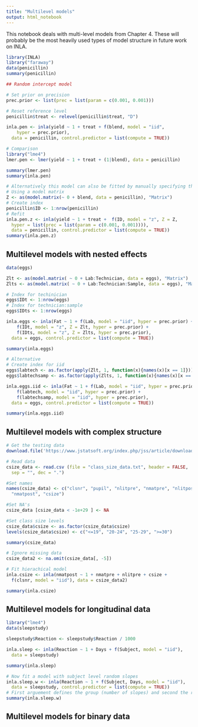 ```yaml
---
title: "Multilevel models"
output: html_notebook
---
```


This notebook deals with multi-level models from Chapter 4. These will probably be the most heavily used types of model structure in future work on INLA.

```r
library(INLA)
library("faraway")
data(penicillin)
summary(penicillin)

## Random intercept model

# Set prior on precision
prec.prior <- list(prec = list(param = c(0.001, 0.001)))

# Reset reference level
penicillin$treat <- relevel(penicillin$treat, "D")

inla.pen <- inla(yield ~ 1 + treat + f(blend, model = "iid",
    hyper = prec.prior),
  data = penicillin, control.predictor = list(compute = TRUE))

# Comparison
library("lme4")
lmer.pen <- lmer(yield ~ 1 + treat + (1|blend), data = penicillin)

summary(lmer.pen)
summary(inla.pen)

# Alternatively this model can also be fitted by manually specifying the random effects
# Using a model matrix
Z <- as(model.matrix(~ 0 + blend, data = penicillin), "Matrix")
# Create index
penicillin$ID <- 1:nrow(penicillin)
# Refit
inla.pen.z <- inla(yield ~ 1 + treat +  f(ID, model = "z", Z = Z,
  hyper = list(prec = list(param = c(0.001, 0.001)))),
  data = penicillin, control.predictor = list(compute = TRUE))
summary(inla.pen.z)

```

## Multilevel models with nested effects

```r
data(eggs)

Zlt <- as(model.matrix( ~ 0 + Lab:Technician, data = eggs), "Matrix")
Zlts <- as(model.matrix( ~ 0 + Lab:Technician:Sample, data = eggs), "Matrix")

# Index for techinician
eggs$IDt <- 1:nrow(eggs)
# Index for technician:sample
eggs$IDts <- 1:nrow(eggs)

inla.eggs <- inla(Fat ~ 1 + f(Lab, model = "iid", hyper = prec.prior) +
    f(IDt, model = "z", Z = Zlt, hyper = prec.prior) +
    f(IDts, model = "z", Z = Zlts, hyper = prec.prior),
  data = eggs, control.predictor = list(compute = TRUE))

summary(inla.eggs)

# Alternative
# Create index for iid
eggs$labtech <- as.factor(apply(Zlt, 1, function(x){names(x)[x == 1]}))
eggs$labtechsamp <- as.factor(apply(Zlts, 1, function(x){names(x)[x == 1]}))

inla.eggs.iid <- inla(Fat ~ 1 + f(Lab, model = "iid", hyper = prec.prior) +
    f(labtech, model = "iid", hyper = prec.prior) +
    f(labtechsamp, model = "iid", hyper = prec.prior),
  data = eggs, control.predictor = list(compute = TRUE))

summary(inla.eggs.iid)

```

##  Multilevel models with complex structure

```r
# Get the testing data
download.file('https://www.jstatsoft.org/index.php/jss/article/downloadSuppFile/v045i05/class_size_data.txt',destfile = 'class_size_data.txt')

# Read data
csize_data <- read.csv (file = "class_size_data.txt", header = FALSE,
  sep = "", dec = ".")

#Set names
names(csize_data) <- c("clsnr", "pupil", "nlitpre", "nmatpre", "nlitpost",
  "nmatpost", "csize")

#Set NA's
csize_data [csize_data < -1e+29 ] <- NA

#Set class size levels
csize_data$csize <- as.factor(csize_data$csize)
levels(csize_data$csize) <- c("<=19", "20-24", "25-29", ">=30")

summary(csize_data)

# Ignore missing data
csize_data2 <- na.omit(csize_data[, -5])

# Fit hierachical model
inla.csize <- inla(nmatpost ~ 1 + nmatpre + nlitpre + csize +
  f(clsnr, model = "iid"), data = csize_data2)

summary(inla.csize)
```

## Multilevel models for longitudinal data

```r
library("lme4")
data(sleepstudy)

sleepstudy$Reaction <- sleepstudy$Reaction / 1000

inla.sleep <- inla(Reaction ~ 1 + Days + f(Subject, model = "iid"),
  data = sleepstudy)

summary(inla.sleep)

# Now fit a model with subject level random slopes
inla.sleep.w <- inla(Reaction ~ 1 + f(Subject, Days, model = "iid"),
  data = sleepstudy, control.predictor = list(compute = TRUE))
# First arguement defines the group (number of slopes) and second the random slope, e.g. covariate that varies per subject
summary(inla.sleep.w)


```

## Multilevel models for binary data

